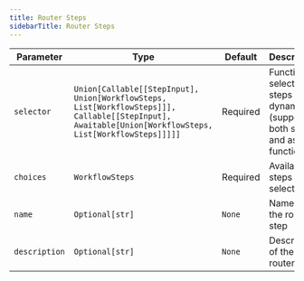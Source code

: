 ```yaml
---
title: Router Steps
sidebarTitle: Router Steps
---
```


| Parameter | Type | Default | Description |
|-----------|------|---------|-------------|
| `selector` | `Union[Callable[[StepInput], Union[WorkflowSteps, List[WorkflowSteps]]], Callable[[StepInput], Awaitable[Union[WorkflowSteps, List[WorkflowSteps]]]]]` | Required | Function to select steps dynamically (supports both sync and async functions) |
| `choices` | `WorkflowSteps` | Required | Available steps for selection |
| `name` | `Optional[str]` | `None` | Name of the router step |
| `description` | `Optional[str]` | `None` | Description of the router step |
